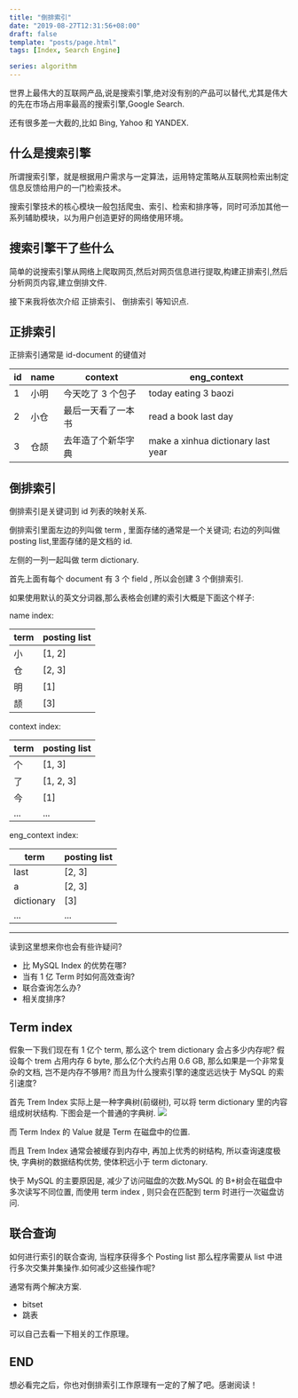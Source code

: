 ```yaml
---
title: "倒排索引"
date: "2019-08-27T12:31:56+08:00"
draft: false
template: "posts/page.html"
tags: [Index, Search Engine]

series: algorithm
---
```


世界上最伟大的互联网产品,说是搜索引擎,绝对没有别的产品可以替代,尤其是伟大的先在市场占用率最高的搜索引擎,Google Search.

还有很多差一大截的,比如 Bing, Yahoo 和 YANDEX.

<more />

## 什么是搜索引擎

所谓搜索引擎，就是根据用户需求与一定算法，运用特定策略从互联网检索出制定信息反馈给用户的一门检索技术。

搜索引擎技术的核心模块一般包括爬虫、索引、检索和排序等，同时可添加其他一系列辅助模块，以为用户创造更好的网络使用环境。

## 搜索引擎干了些什么

简单的说搜索引擎从网络上爬取网页,然后对网页信息进行提取,构建正排索引,然后分析网页内容,建立倒排文件.

接下来我将依次介绍 正排索引、 倒排索引 等知识点.

## 正排索引

正排索引通常是
id-document 的键值对

| id  | name | context            | eng_context                        |
| --- | ---- | ------------------ | ---------------------------------- |
| 1   | 小明 | 今天吃了 3 个包子  | today eating 3 baozi               |
| 2   | 小仓 | 最后一天看了一本书 | read a book last day               |
| 3   | 仓颉 | 去年造了个新华字典 | make a xinhua dictionary last year |

## 倒排索引

倒排索引是关键词到 id 列表的映射关系.

倒排索引里面左边的列叫做 term , 里面存储的通常是一个关键词;
右边的列叫做 posting list,里面存储的是文档的 id.

左侧的一列一起叫做 term dictionary.

首先上面有每个 document 有 3 个 field , 所以会创建 3 个倒排索引.

如果使用默认的英文分词器,那么表格会创建的索引大概是下面这个样子:

name index:

| term | posting list |
| ---- | ------------ |
| 小   | [1, 2]       |
| 仓   | [2, 3]       |
| 明   | [1]          |
| 颉   | [3]          |

context index:

| term | posting list |
| ---- | ------------ |
| 个   | [1, 3]       |
| 了   | [1, 2, 3]    |
| 今   | [1]          |
| ...  | ...          |

eng_context index:

| term       | posting list |
| ---------- | ------------ |
| last       | [2, 3]       |
| a          | [2, 3]       |
| dictionary | [3]          |
| ...        | ...          |

---

读到这里想来你也会有些许疑问?

- 比 MySQL Index 的优势在哪?
- 当有 1 亿 Term 时如何高效查询?
- 联合查询怎么办?
- 相关度排序?

## Term index

假象一下我们现在有 1 亿个 term, 那么这个 trem dictionary 会占多少内存呢?
假设每个 trem 占用内存 6 byte, 那么亿个大约占用 0.6 GB, 那么如果是一个非常复杂的文档, 岂不是内存不够用?
而且为什么搜索引擎的速度远远快于 MySQL 的索引速度?

首先 Trem Index 实际上是一种字典树(前缀树), 可以将 term dictionary 里的内容组成树状结构.
下图会是一个普通的字典树.
![](media/15669198838069/15673442795943.jpg)

而 Term Index 的 Value 就是 Term 在磁盘中的位置.

而且 Trem Index 通常会被缓存到内存中, 再加上优秀的树结构, 所以查询速度极快, 字典树的数据结构优势, 使体积远小于 term dictonary.

快于 MySQL 的主要原因是, 减少了访问磁盘的次数.MySQL 的 B+树会在磁盘中多次读写不同位置, 而使用 term index , 则只会在匹配到 term 时进行一次磁盘访问.

## 联合查询

如何进行索引的联合查询, 当程序获得多个 Posting list 那么程序需要从 list 中进行多次交集并集操作.如何减少这些操作呢?

通常有两个解决方案.

- bitset
- 跳表

可以自己去看一下相关的工作原理。

## END

想必看完之后，你也对倒排索引工作原理有一定的了解了吧。感谢阅读！
